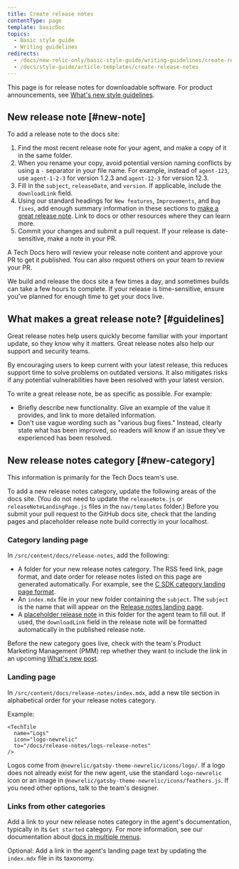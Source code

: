 ```yaml
---
title: Create release notes
contentType: page
template: basicDoc
topics:
  - Basic style guide
  - Writing guidelines
redirects:
  - /docs/new-relic-only/basic-style-guide/writing-guidelines/create-release-notes
  - /docs/style-guide/article-templates/create-release-notes
---
```


This page is for release notes for downloadable software. For product announcements, see [What's new style guidelines](/docs/style-guide/article-templates/whats-new-style-guidelines/).

## New release note [#new-note]

To add a release note to the docs site:

1. Find the most recent release note for your agent, and make a copy of it in the same folder.
2. When you rename your copy, avoid potential version naming conflicts by using a `-` separator in your file name. For example, instead of `agent-123`, use `agent-1-2-3` for version 1.2.3 and `agent-12-3` for version 12.3.
3. Fill in the `subject`, `releaseDate`, and `version`. If applicable, include the `downloadLink` field.
4. Using our standard headings for `New features`, `Improvements`, and `Bug fixes`, add enough summary information in these sections to [make a great release note](/docs/style-guide/article-templates/create-release-notes/#guidelines). Link to docs or other resources where they can learn more.
5. Commit your changes and submit a pull request. If your release is date-sensitive, make a note in your PR.

A Tech Docs hero will review your release note content and approve your PR to get it published. You can also request others on your team to review your PR.

We build and release the docs site a few times a day, and sometimes builds can take a few hours to complete. If your release is time-sensitive, ensure you've planned for enough time to get your docs live.

## What makes a great release note? [#guidelines]

Great release notes help users quickly become familiar with your important update, so they know why it matters. Great release notes also help our support and security teams.

By encouraging users to keep current with your latest release, this reduces support time to solve problems on outdated versions. It also mitigates risks if any potential vulnerabilities have been resolved with your latest version.

To write a great release note, be as specific as possible. For example:

* Briefly describe new functionality. Give an example of the value it provides, and link to more detailed information.
* Don't use vague wording such as "various bug fixes." Instead, clearly state what has been improved, so readers will know if an issue they’ve experienced has been resolved.

## New release notes category [#new-category]

This information is primarily for the Tech Docs team's use.

To add a new release notes category, update the following areas of the docs site. (You do not need to update the `releaseNote.js` or `releaseNoteLandingPage.js` files in the `nav/templates` folder.) Before you submit your pull request to the GitHub docs site, check that the landing pages and placeholder release note build correctly in your localhost.

### Category landing page

In `/src/content/docs/release-notes`, add the following:

* A folder for your new release notes category. The RSS feed link, page format, and date order for release notes listed on this page are generated automatically. For example, see the [C SDK category landing page format](/docs/release-notes/agent-release-notes/c-sdk-release-notes/).
* An `index.mdx` file in your new folder containing the `subject`. The `subject` is the name that will appear on the [Release notes landing page](/docs/release-notes/).
* A [placeholder release note](/docs/style-guide/article-templates/create-release-notes/#new-note) in this folder for the agent team to fill out. If used, the `downloadLink` field in the release note will be formatted automatically in the published release note.

Before the new category goes live, check with the team's Product Marketing Management (PMM) rep whether they want to include the link in an upcoming [What's new post](/docs/style-guide/article-templates/whats-new-style-guidelines/).

### Landing page

In `/src/content/docs/release-notes/index.mdx`, add a new tile section in alphabetical order for your release notes category.

Example:

```
<TechTile
  name="Logs"
  icon="logo-newrelic"
  to="/docs/release-notes/logs-release-notes"
/>
```

Logos come from `@newrelic/gatsby-theme-newrelic/icons/logo/`. If a logo does not already exist for the new agent, use the standard `logo-newrelic` icon or an image in `@newrelic/gatsby-theme-newrelic/icons/feathers.js`. If you need other options, talk to the team's designer.

### Links from other categories

Add a link to your new release notes category in the agent's documentation, typically in its `Get started` category. For more information, see our documentation about [docs in multiple menus](/docs/style-guide/processes-procedures/include-a-doc-in-multiple-menus/).

Optional: Add a link in the agent's landing page text by updating the `index.mdx` file in its taxonomy.

